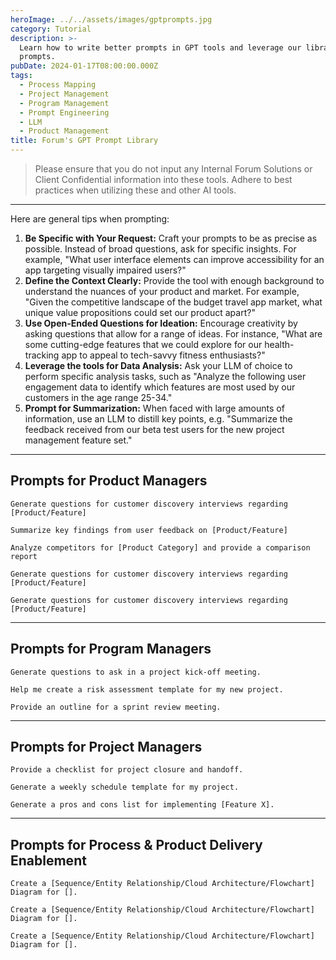 ```yaml
---
heroImage: ../../assets/images/gptprompts.jpg
category: Tutorial
description: >-
  Learn how to write better prompts in GPT tools and leverage our library of
  prompts.
pubDate: 2024-01-17T08:00:00.000Z
tags:
  - Process Mapping
  - Project Management
  - Program Management
  - Prompt Engineering
  - LLM
  - Product Management
title: Forum's GPT Prompt Library
---
```


> Please ensure that you do not input any Internal Forum Solutions or Client Confidential information into these tools. Adhere to best practices when utilizing these and other AI tools.

***

Here are general tips when prompting:

1. **Be Specific with Your Request:** Craft your prompts to be as precise as possible. Instead of broad questions, ask for specific insights. For example, "What user interface elements can improve accessibility for an app targeting visually impaired users?"
2. **Define the Context Clearly:** Provide the tool with enough background to understand the nuances of your product and market. For example, "Given the competitive landscape of the budget travel app market, what unique value propositions could set our product apart?"
3. **Use Open-Ended Questions for Ideation:** Encourage creativity by asking questions that allow for a range of ideas. For instance, "What are some cutting-edge features that we could explore for our health-tracking app to appeal to tech-savvy fitness enthusiasts?"
4. **Leverage the tools for Data Analysis:** Ask your LLM of choice to perform specific analysis tasks, such as "Analyze the following user engagement data to identify which features are most used by our customers in the age range 25-34."
5. **Prompt for Summarization:** When faced with large amounts of information, use an LLM to distill key points, e.g. "Summarize the feedback received from our beta test users for the new project management feature set."

***

## Prompts for Product Managers

```astro
Generate questions for customer discovery interviews regarding [Product/Feature]
```

```astro
Summarize key findings from user feedback on [Product/Feature]
```

```astro
Analyze competitors for [Product Category] and provide a comparison report
```

```astro
Generate questions for customer discovery interviews regarding [Product/Feature]
```

```astro
Generate questions for customer discovery interviews regarding [Product/Feature]
```

***

## Prompts for Program Managers

```astro
Generate questions to ask in a project kick-off meeting.
```

```astro
Help me create a risk assessment template for my new project.
```

```astro
Provide an outline for a sprint review meeting.
```

***

##

## Prompts for Project Managers

```astro
Provide a checklist for project closure and handoff.
```

```astro
Generate a weekly schedule template for my project.
```

```astro
Generate a pros and cons list for implementing [Feature X].
```

***

##

## Prompts for Process & Product Delivery Enablement

```astro
Create a [Sequence/Entity Relationship/Cloud Architecture/Flowchart] Diagram for [].
```

```astro
Create a [Sequence/Entity Relationship/Cloud Architecture/Flowchart] Diagram for [].
```

```astro
Create a [Sequence/Entity Relationship/Cloud Architecture/Flowchart] Diagram for [].
```
